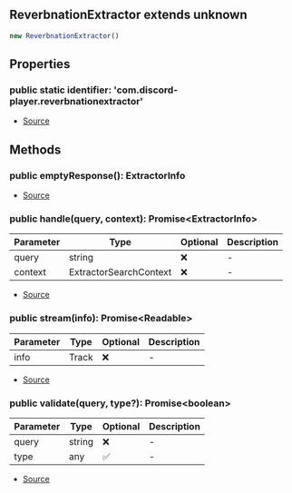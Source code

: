 ## ReverbnationExtractor extends unknown

```typescript
new ReverbnationExtractor()
```

## Properties
### public static identifier: 'com.discord\-player.reverbnationextractor'
- [Source](https://github.com/Androz2091/discord-player/blob/0ea7a3e/packages/extractor/src/extractors/ReverbnationExtractor.ts#L16)
## Methods
### public  emptyResponse(): ExtractorInfo
- [Source](https://github.com/Androz2091/discord-player/blob/0ea7a3e/packages/extractor/src/extractors/ReverbnationExtractor.ts#L51)
### public  handle(query, context): Promise\<ExtractorInfo>
| Parameter | Type | Optional | Description |
| ----------- | ----------- | ----------- | ----------- |
| query | string | ❌ | - |
| context | ExtractorSearchContext | ❌ | - |


- [Source](https://github.com/Androz2091/discord-player/blob/0ea7a3e/packages/extractor/src/extractors/ReverbnationExtractor.ts#L23)
### public  stream(info): Promise\<Readable>
| Parameter | Type | Optional | Description |
| ----------- | ----------- | ----------- | ----------- |
| info | Track | ❌ | - |


- [Source](https://github.com/Androz2091/discord-player/blob/0ea7a3e/packages/extractor/src/extractors/ReverbnationExtractor.ts#L55)
### public  validate(query, type?): Promise\<boolean>
| Parameter | Type | Optional | Description |
| ----------- | ----------- | ----------- | ----------- |
| query | string | ❌ | - |
| type | any | ✅ | - |


- [Source](https://github.com/Androz2091/discord-player/blob/0ea7a3e/packages/extractor/src/extractors/ReverbnationExtractor.ts#L18)